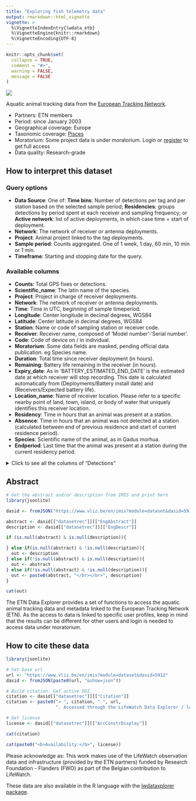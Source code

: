 ```yaml
---
title: "Exploring fish telemetry data"
output: rmarkdown::html_vignette
vignette: >
  %\VignetteIndexEntry{lwdata_etb}
  %\VignetteEngine{knitr::rmarkdown}
  %\VignetteEncoding{UTF-8}
---
```


```r
knitr::opts_chunk$set(
  collapse = TRUE,
  comment = "#>",
  warning = FALSE,
  message = FALSE
)
```
<!--- Insert image -->
<img src='lwde_fish.png' class='rightimg'/>

<!--- Describe datatype in one or two sentences. -->
Aquatic animal tracking data from the [European Tracking Network](https://lifewatch.be/etn/).

- Partners: ETN members
- Period: since January 2003
- Geographical coverage: Europe
- Taxonomic coverage: [Pisces](http://www.marinespecies.org/aphia.php?p=taxdetails&id=11676)
- Moratorium: Some project data is under moratorium. Login or [register](https://rshiny.lifewatch.be/account?p=register) to get full access
- Data quality: Research-grade
 
## How to interpret this dataset
 
### Query options
* **Data Source**: One of: **Time bins**: Number of detections per tag and per station based on the selected sample period; **Residencies**: groups detections by period spent at each receiver and sampling frequency; or **Active network**: list of active deployments, in which case time = start of deployment.
* **Network**: The network of receiver or antenna deployments.
* **Project**: Animal project linked to the tag deployments.
* **Sample period**: Counts aggregated. One of 1 week, 1 day, 60 min, 10 min or 1 min.
* **Timeframe**: Starting and stopping date for the query.

### Available columns
* **Counts**: Total GPS fixes or detections.
* **Scientific_name**: The latin name of the species.
* **Project**: Project in charge of receiver deployments.
* **Network**: The network of receiver or antenna deployments.
* **Time**: Time in UTC, beginning of sample timeperiod.
* **Longitude**: Center longitude in decimal degrees, WGS84
* **Latitude**: Center latitude in decimal degrees, WGS84
* **Station**: Name or code of sampling station or receiver code.
* **Receiver**: Receiver name, composed of 'Model number'-'Serial number'.
* **Code**: Code of device on / in individual.
* **Moratorium**: Some data fields are masked, pending official data publication. eg Species name.
* **Duration**: Total time since receiver deployment (in hours).
* **Remaining**: Battery life remaining in the receiver (in hours). 
* **Expiry_date**: As in 'BATTERY_ESTIMATED_END_DATE' is the estimated date at which receiver will stop recording. This date is calculated automatically from (Deployments/Battery install date) and (Receivers/Expected battery life).
* **Location_name**: Name of receiver location. Please refer to a specific nearby point of land, town, island, or body of water that uniquely identifies this receiver location.
* **Residency**: Time in hours that an animal was present at a station.     
* **Absence**: Time in hours that an animal was not detected at a station (calculated between end of previous residence and start of current residence period).       
* **Species**: Scientific name of the animal, as in Gadus morhua.  
* **Endperiod**:  Last time that the animal was present at a station during the current residency period.    

<details>
  <summary>Click to see all the columns of "Detections"</summary>
	<ul>
		<li><strong>Transmitter</strong>: Transmitter full-id (including both protocol and transmitter ID)  </li> 
		<li><strong>Transmitter_serial</strong>: Serial number of the transmitter.     </li> 
		<li><strong>Sensor_value</strong>:  Value recorded by the tag sensor.   </li>          
		<li><strong>Sensor_unit</strong>: Unit of measured sensor value.       </li>      
		<li><strong>Station_name</strong>: Name of the station where the deployment of the receiver takes place. Related to a specific latitude and longitude.       </li>  
		<li><strong>Datetime</strong>: Date and time at which the tagged animal was detected at the receiver. Information from detection file.      </li>           
		<li><strong>Id_pk</strong>: Technical identifier of the detection record in the database.     </li>               
		<li><strong>Qc_flag</strong>: Identifies whether there are quality check issues for the given detection.  </li>         
		<li><strong>File</strong>: Name of the detection file.            </li>      
		<li><strong>Deployment_fk</strong>: Foreign key linked to the deployment information. </li>   
		<li><strong>Scientific_name</strong>: Scientific name of the animal that carries the tag. </li>         
		<li><strong>Location_name</strong>: Name of detection location.</li>           
		<li><strong>Deployment_station_name</strong>: Name of the station where the deployment of the receiver takes place. Related to a specific latitude and longitude. </li> 
		<li><strong>Deploy_date_time</strong>: Date and time that the equipment was deployed, in 24-hour UTC. Corresponds to the time of the captured waypoint. Datetime fields should follow the ISO-8601 format (e.g. 2017-01-01T12:07:23Z)</li>      
		<li><strong>Deployment_type</strong>: Refers to the context. Which technology type is used. </li>         
		<li><strong>Animal_project_name</strong>: Name of the animal project linked to this detection.</li>      
		<li><strong>Animal_project_code</strong>: Code of the animal project linked to this detection.  </li>    
		<li><strong>Animal_moratorium</strong>: Specifies whether data from the animal project is under moratorium.  </li>     
		<li><strong>Network_project_name</strong>: Name of the network project linked to this detection.     </li>
		<li><strong>Network_project_code</strong>: Code of the network project linked to this detection.   </li>  
		<li><strong>Network_moratorium</strong>: Specifies whether data from the network project is under moratorium.</li>       
		<li><strong>Signal_to_noise_ratio</strong>: Signal-to-noise ratio. This is the difference between the background noise level and the signal level. Info comes from detection file.   </li> 
		<li><strong>Detection_file_id</strong>: ID from the detection file.  </li>       
		<li><strong>Tag_sensor_type</strong>: What type of sensor (pressure, acceleration). </li>
		<li><strong>Tag_intercept</strong>: Intercept needed to calculate the sensor value of the tag from the raw value.</li>
		<li><strong>Tag_slope</strong>: Slope needed to calculate the sensor value of the tag from the raw value.</li>
		<li><strong>Sensor_value_depth_meters</strong>: Calculated depth of the sensor in meters (based on raw value slope and intercept).</li>
		<li><strong>Tag_owner_organization</strong>: Institution that owns the tag. </li> 
		<li><strong>Animal_id_pk</strong>: Technical identifier of the animal record in the database. </li>           
		<li><strong>Animal_common_name</strong>: Animal species common name (not scientific name).</li>
		<li><strong>Animal_sex</strong>: Sex of the animal.</li>
		<li><strong>Deployment_lat</strong>: Latitude of the deployment in decimal degrees, WGS84. Note: in the southern hemisphere all latitudes must be negative. Format: ddd.ddddd; as in: 2.59020.</li>
		<li><strong>Deployment_long</strong>: Longitude of the deployment in decimal degrees, WGS84. Note: in the western hemisphere all longitudes must be negative. Format: dd.ddddd; as in: 51.36324. </li>        
		<li><strong>Sensor_value_acceleration</strong>: Value recorded by the acceleration sensor.</li> 
		<li><strong>Sensor_value_temperature</strong>: Value recorded by the temperature sensor. </li>
		<li><strong>Tag_fk</strong>: Foreign key linked to the tag. </li>
		<li><strong>Animal_id</strong>: Foreign Key linked to the Animal_ID.</li>
	</ul>


</details>

## Abstract

```r
# Get the abstract and/or description from IMIS and print here
library(jsonlite)

dasid <- fromJSON("https://www.vliz.be/en/imis?module=dataset&dasid=5912&show=json")

abstract <- dasid[["datasetrec"]][["EngAbstract"]]
description <- dasid[["datasetrec"]][["EngDescr"]]

if (is.null(abstract) & is.null(description)){

} else if(is.null(abstract) & !is.null(description)){
  out <- description
} else if(!is.null(abstract) & is.null(description)){
  out <- abstract
} else if(!is.null(abstract) & !is.null(description)){
  out <- paste0(abstract, "</br></br>", description)
}

cat(out)
```

The ETN Data Explorer provides a set of  functions to access the aquatic animal tracking data and metadata linked to the European Tracking Network (ETN). As the access to data is linked to specific user profiles, keep in mind that the results can be different for other users and login is needed to access data under moratorium.

## How to cite these data

```r
library(jsonlite)

# Set base url
url <- "https://www.vliz.be/en/imis?module=dataset&dasid=5912"
dasid <- fromJSON(paste0(url, "&show=json"))

# Build citation. Get active DOI.
citation <- dasid[["datasetrec"]][["Citation"]]
citation <- paste0("> ", citation, " ", url, 
                   ". Accessed through the LifeWatch Data Explorer / lwdataexplorer R package.")

# Get license
license <- dasid[["datasetrec"]][["AccConstrDisplay"]]
```

```r
cat(citation)
```

```r
cat(paste0("<b>Availability:</b>", license))
```

Please acknowledge as: This work makes use of the LifeWatch observation data and infrastructure (provided by the ETN partners) funded by Research Foundation - Flanders (FWO) as part of the Belgian contribution to LifeWatch.

These data are also available in the R language with the [lwdataxplorer package](https://lifewatch.github.io/lwdataexplorer/).
